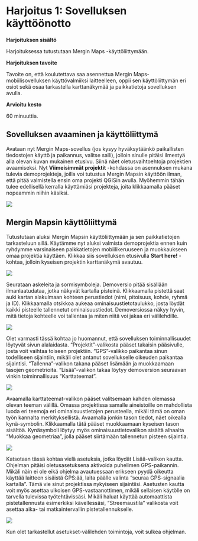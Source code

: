 # **Harjoitus 1: Sovelluksen käyttöönotto**

**Harjoituksen sisältö**

Harjoituksessa tutustutaan Mergin Maps -käyttöliittymään.

**Harjoituksen tavoite**

Tavoite on, että koulutettava saa asennettua Mergin Maps-mobiilisovelluksen käyttövalmiiksi laitteelleen, oppii sen käyttöliittymän eri osiot sekä osaa tarkastella karttanäkymää ja paikkatietoja sovelluksen avulla.

**Arvioitu kesto**

60 minuuttia.

## **Sovelluksen avaaminen ja käyttöliittymä**

Avataan nyt Mergin Maps-sovellus (jos kysyy hyväksytäänkö paikallisten tiedostojen käyttö ja paikannus, valitse salli), jolloin sinulle pitäisi ilmestyä alla olevan kuvan mukainen etusivu. Siinä näet oletusvaihtoehtoja projektien avaamiseksi. Nyt **Viimeisimmät projektit** -kohdassa on asennuksen mukana tulevia demoprojekteja, joilla voi tutustua Mergin Mapsin käyttöön ilman, että pitää valmistella ensin oma projekti QGISin avulla. Myöhemmin tähän tulee edellisellä kerralla käyttämiäsi projekteja, joita klikkaamalla pääset nopeammin niihin käsiksi.

![](img/Harjoitus_1/image1.png)

## **Mergin Mapsin käyttöliittymä**

Tutustutaan aluksi Mergin Mapsin käyttöliittymään ja sen paikkatietojen tarkasteluun sillä. Käytämme nyt aluksi valmista demoprojektia ennen kuin ryhdymme varsinaiseen paikkatietojen mobiilikeruuseen ja muokkaukseen omaa projektia käyttäen. Klikkaa siis sovelluksen etusivulla **Start here!** -kohtaa, jolloin kyseisen projektin karttanäkymä avautuu.

![](img/Harjoitus_1/image2.png)

Seurataan askeleita ja sormisymboleja. Demoversio pitää sisällään ilmanlaatudataa, jotka näkyvät kartalla pisteinä. Klikkaamalla pistettä saat auki kartan alakulmaan kohteen perustiedot (nimi, pitoisuus, kohde, ryhmä ja ID). Klikkaamalla otsikkoa aukeaa ominaisuustietotaulukko, josta löydät kaikki pisteelle tallennetut ominaisuustiedot. Demoversiossa näkyy hyvin, mitä tietoja kohteelle voi tallentaa ja miten niitä voi jakaa eri välilehdille.

![](img/Harjoitus_1/image3.png)

Olet varmasti tässä kohtaa jo huomannut, että sovelluksen toiminnallisuudet löytyvät sivun alalaidasta. "Projektit"-valikosta pääset takaisin pääsivulle, josta voit vaihtaa toiseen projektiin. "GPS"-valikko paikantaa sinun todelliseen sijaintiin, mikäli olet antanut sovellukselle oikeuden paikantaa sijaintisi. "Tallenna"-valikon takana pääset lisämään ja muokkaamaan tasojen geometrioita. "Lisää"-valikon takaa löytyy demoversion seuraavan vinkin toiminnallisuus "Karttateemat".

![](img/Harjoitus_1/image4.png)

Avaamalla karttateemat-valikon pääset valitsemaan kahden olemassa olevan teeman välillä. Omassa projektissa samalle aineistoille on mahdollista luoda eri teemoja eri ominaisuustietojen perusteella, mikäli tämä on oman työn kannalta merkityksellistä. Avaamalla jonkin tason tiedot, näet oikealla kynä-symbolin. Klikkaamalla tätä pääset muokkaamaan kyseisen tason sisältöä. Kynäsymboli löytyy myös ominaisuustietovalikon sisältä alhaalta "Muokkaa geometriaa", jolla pääset siirtämään tallennetun pisteen sijaintia.

![](img/Harjoitus_1/image5.png)

Katsotaan tässä kohtaa vielä asetuksia, jotka löydät Lisää-valikon kautta. Ohjelman pitäisi oletusasetuksena aktivoida puhelimen GPS-paikannin. Mikäli näin ei ole eikä ohjelma avautuessaan erikseen pyydä oikeutta käyttää laitteen sisäistä GPS:ää, laita päälle valinta "seuraa GPS-signaalia kartalla". Tämä vie sinut projektissa nykyiseen sijaintiisi. Asetusten kautta voit myös asettaa ulkoisen GPS-vastaanottimen, mikäli sellaisen käytölle on tarvella tulevissa työtehtävissäsi. Mikäli haluat käyttää automaattista pistetallennusta esimerkiksi kävellessäsi, "Streemaustila" valikosta voit asettaa aika- tai matkaintervallin pistetallennukselle.

![](img/Harjoitus_1/image6.png)

Kun olet tarkastellut asetukset-välilehden toimintoja, voit sulkea ohjelman.


\
\

